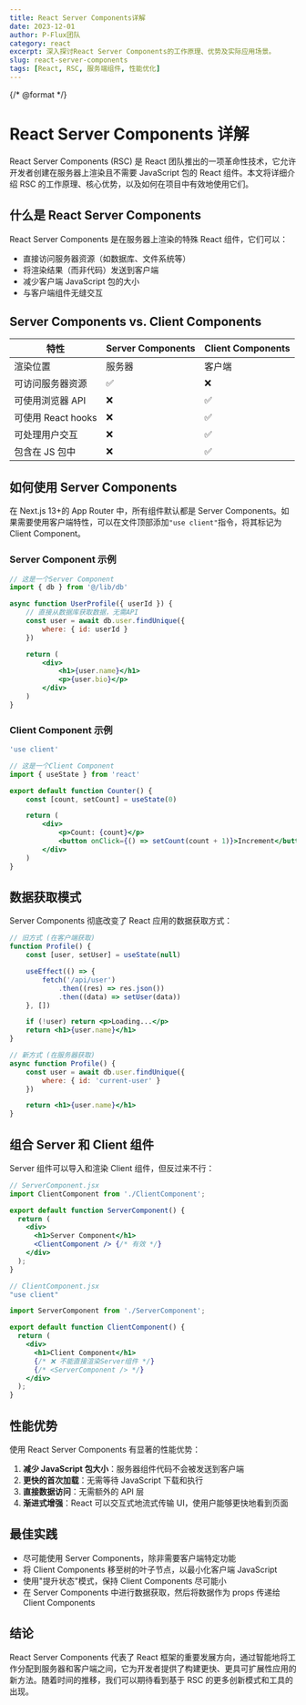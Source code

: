 ---
title: React Server Components详解
date: 2023-12-01
author: P-Flux团队
category: react
excerpt: 深入探讨React Server Components的工作原理、优势及实际应用场景。
slug: react-server-components
tags: [React, RSC, 服务端组件, 性能优化]
---

{/* @format */}

# React Server Components 详解

React Server Components (RSC) 是 React 团队推出的一项革命性技术，它允许开发者创建在服务器上渲染且不需要 JavaScript 包的 React 组件。本文将详细介绍 RSC 的工作原理、核心优势，以及如何在项目中有效地使用它们。

## 什么是 React Server Components

React Server Components 是在服务器上渲染的特殊 React 组件，它们可以：

-   直接访问服务器资源（如数据库、文件系统等）
-   将渲染结果（而非代码）发送到客户端
-   减少客户端 JavaScript 包的大小
-   与客户端组件无缝交互

## Server Components vs. Client Components

| 特性               | Server Components | Client Components |
| ------------------ | ----------------- | ----------------- |
| 渲染位置           | 服务器            | 客户端            |
| 可访问服务器资源   | ✅                | ❌                |
| 可使用浏览器 API   | ❌                | ✅                |
| 可使用 React hooks | ❌                | ✅                |
| 可处理用户交互     | ❌                | ✅                |
| 包含在 JS 包中     | ❌                | ✅                |

## 如何使用 Server Components

在 Next.js 13+的 App Router 中，所有组件默认都是 Server Components。如果需要使用客户端特性，可以在文件顶部添加`"use client"`指令，将其标记为 Client Component。

### Server Component 示例

```jsx
// 这是一个Server Component
import { db } from '@/lib/db'

async function UserProfile({ userId }) {
    // 直接从数据库获取数据，无需API
    const user = await db.user.findUnique({
        where: { id: userId }
    })

    return (
        <div>
            <h1>{user.name}</h1>
            <p>{user.bio}</p>
        </div>
    )
}
```

### Client Component 示例

```jsx
'use client'

// 这是一个Client Component
import { useState } from 'react'

export default function Counter() {
    const [count, setCount] = useState(0)

    return (
        <div>
            <p>Count: {count}</p>
            <button onClick={() => setCount(count + 1)}>Increment</button>
        </div>
    )
}
```

## 数据获取模式

Server Components 彻底改变了 React 应用的数据获取方式：

```jsx
// 旧方式 (在客户端获取)
function Profile() {
    const [user, setUser] = useState(null)

    useEffect(() => {
        fetch('/api/user')
            .then((res) => res.json())
            .then((data) => setUser(data))
    }, [])

    if (!user) return <p>Loading...</p>
    return <h1>{user.name}</h1>
}

// 新方式 (在服务器获取)
async function Profile() {
    const user = await db.user.findUnique({
        where: { id: 'current-user' }
    })

    return <h1>{user.name}</h1>
}
```

## 组合 Server 和 Client 组件

Server 组件可以导入和渲染 Client 组件，但反过来不行：

```jsx
// ServerComponent.jsx
import ClientComponent from './ClientComponent';

export default function ServerComponent() {
  return (
    <div>
      <h1>Server Component</h1>
      <ClientComponent /> {/* 有效 */}
    </div>
  );
}

// ClientComponent.jsx
"use client"

import ServerComponent from './ServerComponent';

export default function ClientComponent() {
  return (
    <div>
      <h1>Client Component</h1>
      {/* ❌ 不能直接渲染Server组件 */}
      {/* <ServerComponent /> */}
    </div>
  );
}
```

## 性能优势

使用 React Server Components 有显著的性能优势：

1. **减少 JavaScript 包大小**：服务器组件代码不会被发送到客户端
2. **更快的首次加载**：无需等待 JavaScript 下载和执行
3. **直接数据访问**：无需额外的 API 层
4. **渐进式增强**：React 可以交互式地流式传输 UI，使用户能够更快地看到页面

## 最佳实践

-   尽可能使用 Server Components，除非需要客户端特定功能
-   将 Client Components 移至树的叶子节点，以最小化客户端 JavaScript
-   使用"提升状态"模式，保持 Client Components 尽可能小
-   在 Server Components 中进行数据获取，然后将数据作为 props 传递给 Client Components

## 结论

React Server Components 代表了 React 框架的重要发展方向，通过智能地将工作分配到服务器和客户端之间，它为开发者提供了构建更快、更具可扩展性应用的新方法。随着时间的推移，我们可以期待看到基于 RSC 的更多创新模式和工具的出现。
